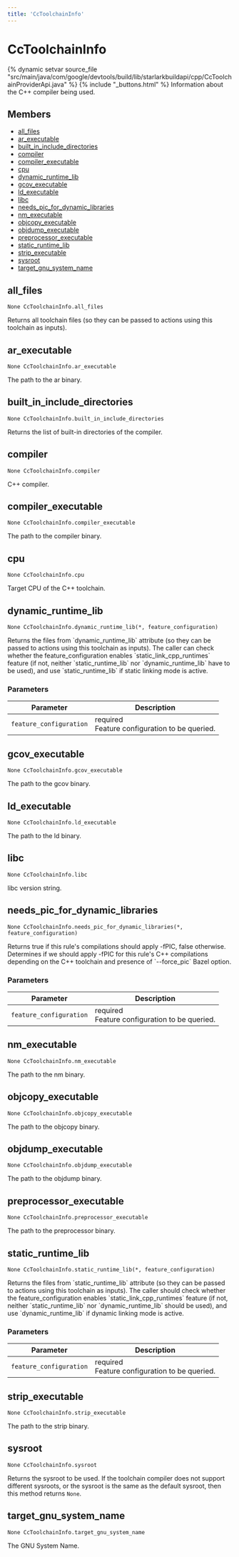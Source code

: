 ```yaml
---
title: 'CcToolchainInfo'
---
```


# CcToolchainInfo

{% dynamic setvar source_file "src/main/java/com/google/devtools/build/lib/starlarkbuildapi/cpp/CcToolchainProviderApi.java" %}
{% include "\_buttons.html" %}
Information about the C++ compiler being used.

## Members

- [all_files](#all_files)
- [ar_executable](#ar_executable)
- [built_in_include_directories](#built_in_include_directories)
- [compiler](#compiler)
- [compiler_executable](#compiler_executable)
- [cpu](#cpu)
- [dynamic_runtime_lib](#dynamic_runtime_lib)
- [gcov_executable](#gcov_executable)
- [ld_executable](#ld_executable)
- [libc](#libc)
- [needs_pic_for_dynamic_libraries](#needs_pic_for_dynamic_libraries)
- [nm_executable](#nm_executable)
- [objcopy_executable](#objcopy_executable)
- [objdump_executable](#objdump_executable)
- [preprocessor_executable](#preprocessor_executable)
- [static_runtime_lib](#static_runtime_lib)
- [strip_executable](#strip_executable)
- [sysroot](#sysroot)
- [target_gnu_system_name](#target_gnu_system_name)

## all_files

``` rule-signature
None CcToolchainInfo.all_files
```

Returns all toolchain files (so they can be passed to actions using this toolchain as inputs).

## ar_executable

``` rule-signature
None CcToolchainInfo.ar_executable
```

The path to the ar binary.

## built_in_include_directories

``` rule-signature
None CcToolchainInfo.built_in_include_directories
```

Returns the list of built-in directories of the compiler.

## compiler

``` rule-signature
None CcToolchainInfo.compiler
```

C++ compiler.

## compiler_executable

``` rule-signature
None CcToolchainInfo.compiler_executable
```

The path to the compiler binary.

## cpu

``` rule-signature
None CcToolchainInfo.cpu
```

Target CPU of the C++ toolchain.

## dynamic_runtime_lib

``` rule-signature
None CcToolchainInfo.dynamic_runtime_lib(*, feature_configuration)
```

Returns the files from \`dynamic_runtime_lib\` attribute (so they can be passed to actions using this toolchain as inputs). The caller can check whether the feature_configuration enables \`static_link_cpp_runtimes\` feature (if not, neither \`static_runtime_lib\` nor \`dynamic_runtime_lib\` have to be used), and use \`static_runtime_lib\` if static linking mode is active.

### Parameters

<table class="table table-bordered table-condensed table-params">
<thead>
<tr>
<th>Parameter</th>
<th>Description</th>
</tr>
</thead>
<tbody>
<tr>
<td id="dynamic_runtime_lib.feature_configuration"><code>feature_configuration</code></td>
<td>required<br />
Feature configuration to be queried.</td>
</tr>
</tbody>
</table>

## gcov_executable

``` rule-signature
None CcToolchainInfo.gcov_executable
```

The path to the gcov binary.

## ld_executable

``` rule-signature
None CcToolchainInfo.ld_executable
```

The path to the ld binary.

## libc

``` rule-signature
None CcToolchainInfo.libc
```

libc version string.

## needs_pic_for_dynamic_libraries

``` rule-signature
None CcToolchainInfo.needs_pic_for_dynamic_libraries(*, feature_configuration)
```

Returns true if this rule's compilations should apply -fPIC, false otherwise. Determines if we should apply -fPIC for this rule's C++ compilations depending on the C++ toolchain and presence of \`--force_pic\` Bazel option.

### Parameters

<table class="table table-bordered table-condensed table-params">
<thead>
<tr>
<th>Parameter</th>
<th>Description</th>
</tr>
</thead>
<tbody>
<tr>
<td id="needs_pic_for_dynamic_libraries.feature_configuration"><code>feature_configuration</code></td>
<td>required<br />
Feature configuration to be queried.</td>
</tr>
</tbody>
</table>

## nm_executable

``` rule-signature
None CcToolchainInfo.nm_executable
```

The path to the nm binary.

## objcopy_executable

``` rule-signature
None CcToolchainInfo.objcopy_executable
```

The path to the objcopy binary.

## objdump_executable

``` rule-signature
None CcToolchainInfo.objdump_executable
```

The path to the objdump binary.

## preprocessor_executable

``` rule-signature
None CcToolchainInfo.preprocessor_executable
```

The path to the preprocessor binary.

## static_runtime_lib

``` rule-signature
None CcToolchainInfo.static_runtime_lib(*, feature_configuration)
```

Returns the files from \`static_runtime_lib\` attribute (so they can be passed to actions using this toolchain as inputs). The caller should check whether the feature_configuration enables \`static_link_cpp_runtimes\` feature (if not, neither \`static_runtime_lib\` nor \`dynamic_runtime_lib\` should be used), and use \`dynamic_runtime_lib\` if dynamic linking mode is active.

### Parameters

<table class="table table-bordered table-condensed table-params">
<thead>
<tr>
<th>Parameter</th>
<th>Description</th>
</tr>
</thead>
<tbody>
<tr>
<td id="static_runtime_lib.feature_configuration"><code>feature_configuration</code></td>
<td>required<br />
Feature configuration to be queried.</td>
</tr>
</tbody>
</table>

## strip_executable

``` rule-signature
None CcToolchainInfo.strip_executable
```

The path to the strip binary.

## sysroot

``` rule-signature
None CcToolchainInfo.sysroot
```

Returns the sysroot to be used. If the toolchain compiler does not support different sysroots, or the sysroot is the same as the default sysroot, then this method returns `None`.

## target_gnu_system_name

``` rule-signature
None CcToolchainInfo.target_gnu_system_name
```

The GNU System Name.
